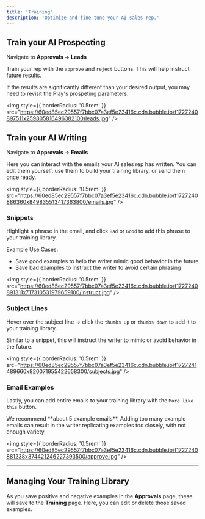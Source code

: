 ```yaml
---
title: 'Training'
description: 'Optimize and fine-tune your AI sales rep.'
---
```


## Train your AI Prospecting

Navigate to **Approvals -> Leads**

Train your rep with the `approve` and `reject` buttons. This will help instruct future results. 

<Warning>
If the results are significantly different than your desired output, you may need to revisit the Play's prospeting parameters.
</Warning>

<img
  style={{ borderRadius: '0.5rem' }}
  src="https://60ed85ec29557f7bbc07a3ef5e23416c.cdn.bubble.io/f1727240897511x259805816496382100/leads.jpg"
/>


## Train your AI Writing

Navigate to **Approvals -> Emails**

Here you can interact with the emails your AI sales rep has written. You can edit them yourself, use them to build your training library, or send them once ready.

<img
  style={{ borderRadius: '0.5rem' }}
  src="https://60ed85ec29557f7bbc07a3ef5e23416c.cdn.bubble.io/f1727240886360x849835513417363800/emails.jpg"
/>

### Snippets

Highlight a phrase in the email, and click `Bad` or `Good` to add this phrase to your training library. 

Example Use Cases:
- Save good examples to help the writer mimic good behavior in the future
- Save bad examples to instruct the writer to avoid certain phrasing

<img
  style={{ borderRadius: '0.5rem' }}
  src="https://60ed85ec29557f7bbc07a3ef5e23416c.cdn.bubble.io/f1727240891311x717310531979659100/instruct.jpg"
/>

### Subject Lines

Hover over the subject line -> click the `thumbs up` or `thumbs down` to add it to your training library.

Similar to a snippet, this will instruct the writer to mimic or avoid behavior in the future.

<img
  style={{ borderRadius: '0.5rem' }}
  src="https://60ed85ec29557f7bbc07a3ef5e23416c.cdn.bubble.io/f1727241489660x820071955422658300/subjects.jpg"
/>

### Email Examples

Lastly, you can add entire emails to your training library with the `More like this` button.

<Tip>
We recommend **about 5 example emails**. Adding too many example emails can result in the writer replicating examples too closely, with not enough variety.
</Tip>

<img
  style={{ borderRadius: '0.5rem' }}
  src="https://60ed85ec29557f7bbc07a3ef5e23416c.cdn.bubble.io/f1727240881238x374421246227393500/approve.jpg"
/>


---

## Managing Your Training Library

As you save positive and negative examples in the **Approvals** page, these will save to the **Training** page. Here, you can edit or delete those saved examples.